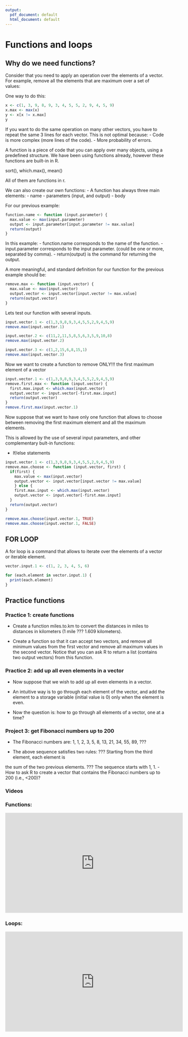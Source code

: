 ```yaml
---
output:
  pdf_document: default
  html_document: default
---
```

# Functions and loops {#week3}



<!-- # Functions and loops {#week3} -->

## Why do we need functions?

Consider that you need to apply an operation over the elements of a vector. For example, remove all the elements that are maximum over a set of values:

One way to do this:

```r
x <- c(1, 3, 9, 8, 9, 3, 4, 5, 5, 2, 9, 4, 5, 9)
x.max <- max(x)
y <- x[x != x.max]
y
```

If you want to do the same operation on many other vectors, you have to repeat the same 3 lines for each vector.
This is not optimal because:
- Code is more complex (more lines of the code).
- More probability of errors.

A function is a piece of code that you can apply over many objects, using a predefined structure. We have been using functions already, however these functions are built-in in R.

sort(), which.max(), mean()

All of them are functions in r.

We can also create our own functions:
- A function has always three main elements:
  - name
  - parameters (input, and output)
  - body

For our previous example:

```r
function.name <- function (input.parameter) {
  max.value <- max(input.parameter)
  output <- input.parameter[input.parameter != max.value]
  return(output)
}
```

In this example:
- function.name corresponds to the name of the function.
- input.parameter corresponds to the input parameter. (could be one or more, separated by comma).
- return(output) is the command for returning the output.

A more meaningful, and standard definition for our function for the previous example should be:

```r
remove.max <- function (input.vector) {
  max.value <- max(input.vector)
  output.vector <- input.vector[input.vector != max.value]
  return(output.vector)
}
```

Lets test our function with several inputs.

```r
input.vector.1 <- c(1,3,9,8,9,3,4,5,5,2,9,4,5,9)
remove.max(input.vector.1)

input.vector.2 <- c(11,2,11,5,8,5,6,3,5,9,10,8)
remove.max(input.vector.2)

input.vector.3 <- c(1,2,15,6,8,15,1)
remove.max(input.vector.3)
```

Now we want to create a function to remove ONLY!!! the first maximum element of a vector

```r
input.vector.1 <- c(1,3,9,8,9,3,4,5,5,2,9,4,5,9)
remove.first.max <- function (input.vector) {
  first.max.input <- which.max(input.vector)
  output.vector <- input.vector[-first.max.input]
  return(output.vector)
}
remove.first.max(input.vector.1)
```

Now suppose that we want to have only one function that allows to choose between removing the first maximum element and all the maximum elements.

This is allowed by the use of several input parameters, and other complementary bult-in functions:

- If/else statements

```r
input.vector.1 <- c(1,3,9,8,9,3,4,5,5,2,9,4,5,9)
remove.max.choose <- function (input.vector, first) {
  if(first) {
    max.value <- max(input.vector)
    output.vector <- input.vector[input.vector != max.value]
    } else {
    first.max.input <- which.max(input.vector)
    output.vector <- input.vector[-first.max.input]
  }
  return(output.vector)
}

remove.max.choose(input.vector.1, TRUE)
remove.max.choose(input.vector.1, FALSE)
```

## FOR LOOP
A for loop is a command that allows to iterate over the elements of a vector or iterable element.

```r
vector.input.1 <- c(1, 2, 3, 4, 5, 6)

for (each.element in vector.input.1) {
  print(each.element)
}

```

## Practice functions

### Practice 1: create functions

- Create a function miles.to.km to convert the distances in miles to distances in kilometers (1 mile ??? 1.609 kilometers).

- Create a function so that it can accept two vectors, and remove all minimum values from the first vector and remove all maximum values in the second vector. Notice that you can ask R to return a list (contains two output vectors) from this function.

### Practice 2: add up all even elements in a vector

- Now suppose that we wish to add up all even elements in a vector.

- An intuitive way is to go through each element of the vector, and add the element to a storage variable (initial value is 0) only when the element is even.

- Now the question is: how to go through all elements of a vector, one at a time?

### Project 3: get Fibonacci numbers up to 200

- The Fibonacci numbers are:
1, 1, 2, 3, 5, 8, 13, 21, 34, 55, 89, ???

- The above sequence satisfies two rules:
??? Starting from the third element, each element is

the sum of the two previous elements. ??? The sequence starts with 1, 1.
- How to ask R to create a vector that contains the Fibonacci numbers up to 200 (i.e., <200)?

### Videos

### Functions:

<iframe width="560" height="315" src="https://www.youtube.com/embed/Z1wB1rHAYzQ" frameborder="0" allow="accelerometer; autoplay; encrypted-media; gyroscope; picture-in-picture" allowfullscreen></iframe>

### Loops:

<iframe width="560" height="315" src="https://www.youtube.com/embed/djI-yfk-DZM" frameborder="0" allow="accelerometer; autoplay; encrypted-media; gyroscope; picture-in-picture" allowfullscreen></iframe>

